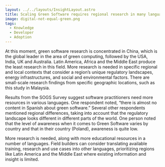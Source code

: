 ```yaml
---
layout: ../../layouts/InsightLayout.astro
title: Scaling Green Software requires regional research in many languages
image: digital-not-equal-green.png
tags:
  - Knowledge
  - Developer
  - Adoption
---
```


At this moment, green software research is concentrated in China, which is the global leader in the area of green computing, followed by the USA, India, UK and Australia. Latin America, Africa and the Middle East produce the least research in this field. More research is needed in specific regional and local contexts that consider a region’s unique regulatory landscapes, energy infrastructures, and social and environmental factors. There are small-scale research findings from specific geographic locations, such as this study in Malaysia.

Results from the SOGS Survey suggest software practitioners need more resources in various languages. One respondent noted, “there is almost no content in Spanish about green software.” Several other respondents mentioned regional differences, taking into account that the regulatory landscape looks different in different parts of the world. One person noted that the level of awareness when it comes to Green Software varies by country and that in their country (Poland), awareness is quite low.

More research is needed, along with more educational resources in a number of languages. Field builders can consider translating available training, research and use cases into other languages, prioritizing regions like Latin America and the Middle East where existing information and insight is limited.
